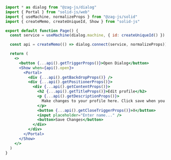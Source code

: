```jsx
import * as dialog from "@zag-js/dialog"
import { Portal } from "solid-js/web"
import { useMachine, normalizeProps } from "@zag-js/solid"
import { createMemo, createUniqueId, Show } from "solid-js"

export default function Page() {
  const service = useMachine(dialog.machine, { id: createUniqueId() })

  const api = createMemo(() => dialog.connect(service, normalizeProps))

  return (
    <>
      <button {...api().getTriggerProps()}>Open Dialog</button>
      <Show when={api().open}>
        <Portal>
          <div {...api().getBackdropProps()} />
          <div {...api().getPositionerProps()}>
            <div {...api().getContentProps()}>
              <h2 {...api().getTitleProps()}>Edit profile</h2>
              <p {...api().getDescriptionProps()}>
                Make changes to your profile here. Click save when you are done.
              </p>
              <button {...api().getCloseTriggerProps()}>X</button>
              <input placeholder="Enter name..." />
              <button>Save Changes</button>
            </div>
          </div>
        </Portal>
      </Show>
    </>
  )
}
```
